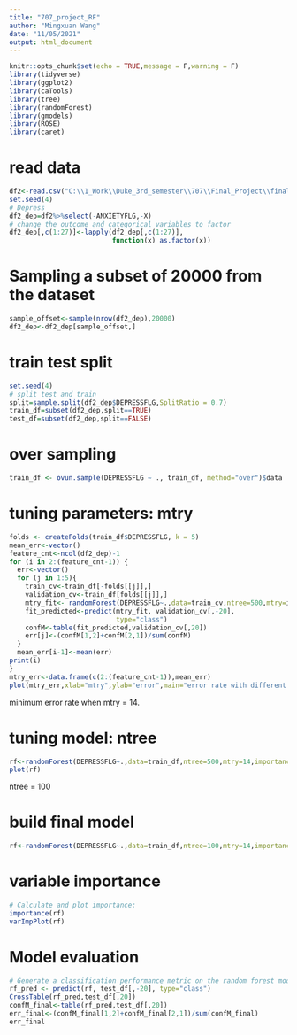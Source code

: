 ---
title: "707_project_RF"
author: "Mingxuan Wang"
date: "11/05/2021"
output: html_document
---

```{r setup, include=FALSE}
knitr::opts_chunk$set(echo = TRUE,message = F,warning = F)
library(tidyverse)
library(ggplot2)
library(caTools)
library(tree)
library(randomForest)
library(gmodels) 
library(ROSE)
library(caret)
```

# read data
```{r}
df2<-read.csv("C:\\1_Work\\Duke_3rd_semester\\707\\Final_Project\\final_code\\mh_data.csv")
set.seed(4)
# Depress
df2_dep=df2%>%select(-ANXIETYFLG,-X)
# change the outcome and categorical variables to factor
df2_dep[,c(1:27)]<-lapply(df2_dep[,c(1:27)], 
                          function(x) as.factor(x))
```

# Sampling a subset of 20000 from the dataset
```{r}
sample_offset<-sample(nrow(df2_dep),20000)
df2_dep<-df2_dep[sample_offset,]
```

# train test split
```{r}
set.seed(4)
# split test and train
split=sample.split(df2_dep$DEPRESSFLG,SplitRatio = 0.7)
train_df=subset(df2_dep,split==TRUE)
test_df=subset(df2_dep,split==FALSE)
```

# over sampling
```{r}
train_df <- ovun.sample(DEPRESSFLG ~ ., train_df, method="over")$data
```

# tuning parameters: mtry
```{r}
folds <- createFolds(train_df$DEPRESSFLG, k = 5)
mean_err<-vector()
feature_cnt<-ncol(df2_dep)-1
for (i in 2:(feature_cnt-1)) {
  err<-vector()
  for (j in 1:5){
    train_cv<-train_df[-folds[[j]],]
    validation_cv<-train_df[folds[[j]],]
    mtry_fit<- randomForest(DEPRESSFLG~.,data=train_cv,ntree=500,mtry=i,importance=TRUE)
    fit_predicted<-predict(mtry_fit, validation_cv[,-20],
                           type="class")
    confM<-table(fit_predicted,validation_cv[,20])
    err[j]<-(confM[1,2]+confM[2,1])/sum(confM)
  }
  mean_err[i-1]<-mean(err)
print(i)
}
mtry_err<-data.frame(c(2:(feature_cnt-1)),mean_err)
plot(mtry_err,xlab="mtry",ylab="error",main="error rate with different mtry",type="l")
```
minimum error rate when mtry = 14.

# tuning model: ntree
```{r}
rf<-randomForest(DEPRESSFLG~.,data=train_df,ntree=500,mtry=14,importance=TRUE)
plot(rf)
```
ntree = 100

# build final model
```{r}
rf<-randomForest(DEPRESSFLG~.,data=train_df,ntree=100,mtry=14,importance=TRUE)
```

# variable importance
```{r, fig.height=10, fig.width=10}
# Calculate and plot importance:
importance(rf)
varImpPlot(rf)
```

# Model evaluation
```{r}
# Generate a classification performance metric on the random forest model:
rf_pred <- predict(rf, test_df[,-20], type="class")
CrossTable(rf_pred,test_df[,20])
confM_final<-table(rf_pred,test_df[,20])
err_final<-(confM_final[1,2]+confM_final[2,1])/sum(confM_final)
err_final
```
